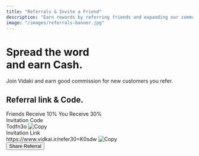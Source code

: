```yaml
---
title: "Referrals & Invite a Friend"
description: "Earn rewards by referring friends and expanding our community"
image: "/images/referrals-banner.jpg"
---
```


<div style={{ minHeight: '100vh', display: 'flex', alignItems: 'center', justifyContent: 'center', padding: '40px 0', flexWrap: 'wrap' }} className='gradientBg'>
  <div style={{ flex: '1 1 350px', paddingLeft: '5vw', minWidth: '280px', marginBottom: '2rem' }}>
    <h1 style={{ color: '#3658BF', fontWeight: 600, fontSize: '2.8rem', marginBottom: '1rem', lineHeight: 1.1 }}>Spread the word<br />and earn <span style={{ color: '#F26052' }}>Cash</span>.</h1>
    <p style={{ color: '#333', fontSize: '1.1rem', maxWidth: '350px' }}>Join Vidaki and earn good commission for new customers you refer.</p>
  </div>
  <div style={{ flex: '1 1 350px', display: 'flex', justifyContent: 'center', minWidth: '280px' }}>
    <div style={{ background: '#2D57C8', borderRadius: '24px', padding: '2.5rem 2rem', width: '100%', maxWidth: '470px', color: '#fff', boxShadow: '0 4px 24px rgba(45,87,200,0.08)' }}>
      <h2 style={{ fontWeight: 700, fontSize: '1.3rem', marginBottom: '1.5rem' }}>Referral link & <span style={{ color: '#F26052' }}>Code</span>.</h2>
      <div style={{ background: '#fff', color: '#2D3A4A', borderRadius: '10px', padding: '0.7rem 1rem', display: 'flex', justifyContent: 'space-between', marginBottom: '1.2rem', fontWeight: 600, fontSize: '1rem' }}>
        <span style={{ color: '#F26052' }}>Friends Receive 10%</span>
        <span style={{ color: '#F26052' }}>You Receive 30%</span>
      </div>
      <div style={{ marginBottom: '1rem' }}>
        <label style={{ fontWeight: 500, fontSize: '1rem', marginBottom: '0.3rem', display: 'block' }}>Invitation Code</label>
        <div style={{ display: 'flex', alignItems: 'center', background: '#fff', borderRadius: '8px', padding: '0.5rem 1rem' }}>
          <span style={{ color: '#2D3A4A', fontWeight: 600, fontSize: '1.1rem', flex: 1 }}>Todfn3o</span>
          <img src="/assets/copy-icon.png" alt="Copy" width={22} height={22} />
        </div>
      </div>
      <div style={{ marginBottom: '1.5rem' }}>
        <label style={{ fontWeight: 500, fontSize: '1rem', marginBottom: '0.3rem', display: 'block' }}>Invitation Link</label>
        <div style={{ display: 'flex', alignItems: 'center', background: '#fff', borderRadius: '8px', padding: '0.5rem 1rem', wordBreak: 'break-all' }}>
          <span style={{ color: '#2D3A4A', fontWeight: 600, fontSize: '1.1rem', flex: 1 }}>https://www.vidkai.ir/refer30=K0sdw</span>
          <img src="/assets/copy-icon.png" alt="Copy" width={22} height={22} />
        </div>
      </div>
      <button style={{ background: '#F26052', color: '#fff', border: 'none', borderRadius: '8px', padding: '0.7rem 1.2rem', fontWeight: 600, fontSize: '1rem', cursor: 'pointer', width: '100%' }}>Share Referral</button>
    </div>
  </div>
</div>

<style>{`
  
  @media (max-width: 900px) {
    .gradientBg {
      flex-direction: column !important;
      padding-left: 0 !important;
    }
    .gradientBg > div {
      min-width: 90vw !important;
      max-width: 98vw !important;
      margin: 0 auto 2rem auto !important;
      padding-left: 0 !important;
    }
    .gradientBg > div:last-child {
      margin-bottom: 0 !important;
    }
  }
  @media (max-width: 600px) {
    .gradientBg {
      padding: 20px 0 !important;
    }
    .gradientBg > div {
      padding: 0 !important;
    }
    .gradientBg h1 {
      font-size: 2rem !important;
    }
    .gradientBg h2 {
      font-size: 1rem !important;
    }
    .gradientBg div[style*='background: #2D57C8'] {
      padding: 1.2rem 0.5rem !important;
    }
  }
`}</style>

